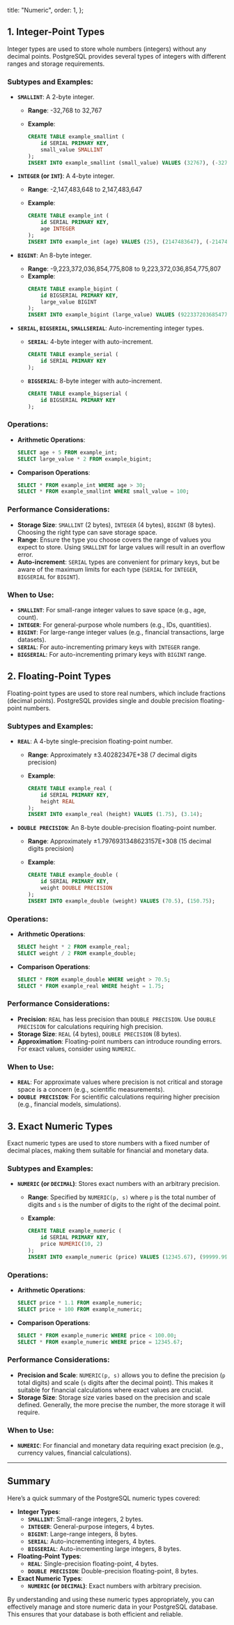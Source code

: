 
  title: "Numeric",
  order: 1,
};
## 1. Integer-Point Types

Integer types are used to store whole numbers (integers) without any decimal points. PostgreSQL provides several types of integers with different ranges and storage requirements.

### Subtypes and Examples:

- **`SMALLINT`**: A 2-byte integer.
    - **Range**: -32,768 to 32,767
    - **Example**:
        
        ```sql
        CREATE TABLE example_smallint (
            id SERIAL PRIMARY KEY,
            small_value SMALLINT
        );
        INSERT INTO example_smallint (small_value) VALUES (32767), (-32768);
        ```
        
- **`INTEGER` (or `INT`)**: A 4-byte integer.
    - **Range**: -2,147,483,648 to 2,147,483,647
    - **Example**:
        
        ```sql
        CREATE TABLE example_int (
            id SERIAL PRIMARY KEY,
            age INTEGER
        );
        INSERT INTO example_int (age) VALUES (25), (2147483647), (-2147483648);
        ```
        
- **`BIGINT`**: An 8-byte integer.
    - **Range**: -9,223,372,036,854,775,808 to 9,223,372,036,854,775,807
    - **Example**:
        ```sql
        CREATE TABLE example_bigint (
            id BIGSERIAL PRIMARY KEY,
            large_value BIGINT
        );
        INSERT INTO example_bigint (large_value) VALUES (9223372036854775807), (-9223372036854775808);
        ```
        
- **`SERIAL`, `BIGSERIAL`, `SMALLSERIAL`**: Auto-incrementing integer types.
    - **`SERIAL`**: 4-byte integer with auto-increment.
        ```sql
        CREATE TABLE example_serial (
            id SERIAL PRIMARY KEY
        );
        ```
        
    - **`BIGSERIAL`**: 8-byte integer with auto-increment.
        
        ```sql
        CREATE TABLE example_bigserial (
            id BIGSERIAL PRIMARY KEY
        );
        ```
        

### Operations:

- **Arithmetic Operations**:
    
    ```sql
    SELECT age + 5 FROM example_int;
    SELECT large_value * 2 FROM example_bigint;
    ```
    
- **Comparison Operations**:
    
    ```sql
    SELECT * FROM example_int WHERE age > 30;
    SELECT * FROM example_smallint WHERE small_value = 100;
    ```
    

### Performance Considerations:

- **Storage Size**: `SMALLINT` (2 bytes), `INTEGER` (4 bytes), `BIGINT` (8 bytes). Choosing the right type can save storage space.
- **Range**: Ensure the type you choose covers the range of values you expect to store. Using `SMALLINT` for large values will result in an overflow error.
- **Auto-increment**: `SERIAL` types are convenient for primary keys, but be aware of the maximum limits for each type (`SERIAL` for `INTEGER`, `BIGSERIAL` for `BIGINT`).

### When to Use:

- **`SMALLINT`**: For small-range integer values to save space (e.g., age, count).
- **`INTEGER`**: For general-purpose whole numbers (e.g., IDs, quantities).
- **`BIGINT`**: For large-range integer values (e.g., financial transactions, large datasets).
- **`SERIAL`**: For auto-incrementing primary keys with `INTEGER` range.
- **`BIGSERIAL`**: For auto-incrementing primary keys with `BIGINT` range.

## 2. Floating-Point Types

Floating-point types are used to store real numbers, which include fractions (decimal points). PostgreSQL provides single and double precision floating-point numbers.

### Subtypes and Examples:

- **`REAL`**: A 4-byte single-precision floating-point number.
    - **Range**: Approximately ±3.40282347E+38 (7 decimal digits precision)
    - **Example**:
        
        ```sql
        CREATE TABLE example_real (
            id SERIAL PRIMARY KEY,
            height REAL
        );
        INSERT INTO example_real (height) VALUES (1.75), (3.14);
        ```
        
- **`DOUBLE PRECISION`**: An 8-byte double-precision floating-point number.
    - **Range**: Approximately ±1.7976931348623157E+308 (15 decimal digits precision)
    - **Example**:
        
        ```sql
        CREATE TABLE example_double (
            id SERIAL PRIMARY KEY,
            weight DOUBLE PRECISION
        );
        INSERT INTO example_double (weight) VALUES (70.5), (150.75);
        ```
        

### Operations:

- **Arithmetic Operations**:
    
    ```sql
    SELECT height * 2 FROM example_real;
    SELECT weight / 2 FROM example_double;
    ```
    
- **Comparison Operations**:
    
    ```sql
    SELECT * FROM example_double WHERE weight > 70.5;
    SELECT * FROM example_real WHERE height = 1.75;
    ```
    

### Performance Considerations:

- **Precision**: `REAL` has less precision than `DOUBLE PRECISION`. Use `DOUBLE PRECISION` for calculations requiring high precision.
- **Storage Size**: `REAL` (4 bytes), `DOUBLE PRECISION` (8 bytes).
- **Approximation**: Floating-point numbers can introduce rounding errors. For exact values, consider using `NUMERIC`.

### When to Use:

- **`REAL`**: For approximate values where precision is not critical and storage space is a concern (e.g., scientific measurements).
- **`DOUBLE PRECISION`**: For scientific calculations requiring higher precision (e.g., financial models, simulations).

## 3. Exact Numeric Types

Exact numeric types are used to store numbers with a fixed number of decimal places, making them suitable for financial and monetary data.

### Subtypes and Examples:

- **`NUMERIC` (or `DECIMAL`)**: Stores exact numbers with an arbitrary precision.
    - **Range**: Specified by `NUMERIC(p, s)` where `p` is the total number of digits and `s` is the number of digits to the right of the decimal point.
    - **Example**:
        
        ```sql
        CREATE TABLE example_numeric (
            id SERIAL PRIMARY KEY,
            price NUMERIC(10, 2)
        );
        INSERT INTO example_numeric (price) VALUES (12345.67), (99999.99);
        ```
        

### Operations:

- **Arithmetic Operations**:
    
    ```sql
    SELECT price * 1.1 FROM example_numeric;
    SELECT price + 100 FROM example_numeric;
    ```
    
- **Comparison Operations**:
    
    ```sql
    SELECT * FROM example_numeric WHERE price < 100.00;
    SELECT * FROM example_numeric WHERE price = 12345.67;
    ```
    

### Performance Considerations:

- **Precision and Scale**: `NUMERIC(p, s)` allows you to define the precision (`p` total digits) and scale (`s` digits after the decimal point). This makes it suitable for financial calculations where exact values are crucial.
- **Storage Size**: Storage size varies based on the precision and scale defined. Generally, the more precise the number, the more storage it will require.

### When to Use:

- **`NUMERIC`**: For financial and monetary data requiring exact precision (e.g., currency values, financial calculations).

---

## Summary

Here’s a quick summary of the PostgreSQL numeric types covered:

- **Integer Types**:
    - **`SMALLINT`**: Small-range integers, 2 bytes.
    - **`INTEGER`**: General-purpose integers, 4 bytes.
    - **`BIGINT`**: Large-range integers, 8 bytes.
    - **`SERIAL`**: Auto-incrementing integers, 4 bytes.
    - **`BIGSERIAL`**: Auto-incrementing large integers, 8 bytes.
- **Floating-Point Types**:
    - **`REAL`**: Single-precision floating-point, 4 bytes.
    - **`DOUBLE PRECISION`**: Double-precision floating-point, 8 bytes.
- **Exact Numeric Types**:
    - **`NUMERIC` (or `DECIMAL`)**: Exact numbers with arbitrary precision.

By understanding and using these numeric types appropriately, you can effectively manage and store numeric data in your PostgreSQL database. This ensures that your database is both efficient and reliable.